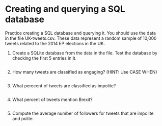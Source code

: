 # Creating and querying a SQL database

Practice creating a SQL database and querying it. You should use the data in the file UK-tweets.csv. These data represent a random sample of 10,000 tweets related to the 2014 EP elections in the UK.

1. Create a SQLite database from the data in the file. Test the database by checking the first 5 entries in it.

```r

```

2. How many tweets are classified as engaging? (HINT: Use CASE WHEN)

```r

```

3. What perecent of tweets are classified as impolite?

```r

```

4. What percent of tweets mention Brexit?

```r

```


5. Compute the average number of followers for tweets that are impolite and polite.

```r

```

